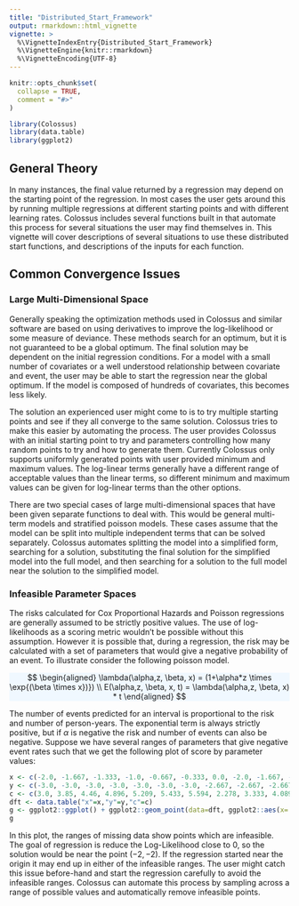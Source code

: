 ```yaml
---
title: "Distributed_Start_Framework"
output: rmarkdown::html_vignette
vignette: >
  %\VignetteIndexEntry{Distributed_Start_Framework}
  %\VignetteEngine{knitr::rmarkdown}
  %\VignetteEncoding{UTF-8}
---
```


```r
knitr::opts_chunk$set(
  collapse = TRUE,
  comment = "#>"
)
```

```r
library(Colossus)
library(data.table)
library(ggplot2)

```
## General Theory

In many instances, the final value returned by a regression may depend on the starting point of the regression. In most cases the user gets around this by running multiple regressions at different starting points and with different learning rates. Colossus includes several functions built in that automate this process for several situations the user may find themselves in. This vignette will cover descriptions of several situations to use these distributed start functions, and descriptions of the inputs for each function.

## Common Convergence Issues
### Large Multi-Dimensional Space

Generally speaking the optimization methods used in Colossus and similar software are based on using derivatives to improve the log-likelihood or some measure of deviance. These methods search for an optimum, but it is not guaranteed to be a global optimum. The final solution may be dependent on the initial regression conditions. For a model with a small number of covariates or a well understood relationship between covariate and event, the user may be able to start the regression near the global optimum. If the model is composed of hundreds of covariates, this becomes less likely.

The solution an experienced user might come to is to try multiple starting points and see if they all converge to the same solution. Colossus tries to make this easier by automating the process. The user provides Colossus with an initial starting point to try and parameters controlling how many random points to try and how to generate them. Currently Colossus only supports uniformly generated points with user provided minimum and maximum values. The log-linear terms generally have a different range of acceptable values than the linear terms, so different minimum and maximum values can be given for log-linear terms than the other options.

There are two special cases of large multi-dimensional spaces that have been given separate functions to deal with. This would be general multi-term models and stratified poisson models. These cases assume that the model can be split into multiple independent terms that can be solved separately. Colossus automates splitting the model into a simplified form, searching for a solution, substituting the final solution for the simplified model into the full model, and then searching for a solution to the full model near the solution to the simplified model.

### Infeasible Parameter Spaces

The risks calculated for Cox Proportional Hazards and Poisson regressions are generally assumed to be strictly positive values. The use of log-likelihoods as a scoring metric wouldn't be possible without this assumption. However it is possible that, during a regression, the risk may be calculated with a set of parameters that would give a negative probability of an event. To illustrate consider the following poisson model.

<p class="text-center" style="background-color: aliceblue">
$$
\begin{aligned}
    \lambda(\alpha,z, \beta, x) = (1+\alpha*z \times \exp{(\beta \times x})}) \\
    E(\alpha,z, \beta, x, t) =  \lambda(\alpha,z, \beta, x) * t
\end{aligned}
$$
</p>

The number of events predicted for an interval is proportional to the risk and number of person-years. The exponential term is always strictly positive, but if $\alpha$ is negative the risk and number of events can also be negative. Suppose we have several ranges of parameters that give negative event rates such that we get the following plot of score by parameter values:

```r
x <- c(-2.0, -1.667, -1.333, -1.0, -0.667, -0.333, 0.0, -2.0, -1.667, -1.333, -1.0, -0.667, -0.333, 0.0, -2.0, -1.667, -1.333, -1.0, -0.667, -0.333, 0.0, -2.0, -1.667, -1.333, -1.0, -0.667, -0.333, 0.0, -2.333, -2.0, -1.667, -1.333, -0.667, -0.333, 0.0, -3.0, -2.667, -2.333, -2.0, -1.667, -0.333, 0.0, -3.0, -2.667, -2.333, -2.0, 0.0, -3.0, -2.667, -2.333, -2.0, -1.667, -0.333, 0.0, -3.0, -2.667, -2.333, -2.0, -1.667, -1.333, -0.667, -0.333, 0.0, -3.0, -2.667, -2.333, -2.0, -1.667, -1.333, -1.0, -0.667, -0.333, 0.0)
y <- c(-3.0, -3.0, -3.0, -3.0, -3.0, -3.0, -3.0, -2.667, -2.667, -2.667, -2.667, -2.667, -2.667, -2.667, -2.333, -2.333, -2.333, -2.333, -2.333, -2.333, -2.333, -2.0, -2.0, -2.0, -2.0, -2.0, -2.0, -2.0, -1.667, -1.667, -1.667, -1.667, -1.667, -1.667, -1.667, -1.333, -1.333, -1.333, -1.333, -1.333, -1.333, -1.333, -1.0, -1.0, -1.0, -1.0, -1.0, -0.667, -0.667, -0.667, -0.667, -0.667, -0.667, -0.667, -0.333, -0.333, -0.333, -0.333, -0.333, -0.333, -0.333, -0.333, -0.333, 0.0, 0.0, 0.0, 0.0, 0.0, 0.0, 0.0, 0.0, 0.0, 0.0)
c <- c(3.0, 3.85, 4.46, 4.896, 5.209, 5.433, 5.594, 2.278, 3.333, 4.089, 4.631, 5.019, 5.297, 5.496, 1.455, 2.744, 3.667, 4.328, 4.802, 5.142, 5.385, 0.563, 2.105, 3.209, 4.0, 4.567, 4.973, 5.264, 3.674, 2.754, 1.47, 2.754, 4.333, 4.806, 5.144, 5.315, 5.045, 4.667, 4.139, 3.403, 4.667, 5.045, 5.632, 5.487, 5.283, 5.0, 5.0, 5.824, 5.755, 5.658, 5.522, 5.333, 4.702, 5.07, 5.937, 5.912, 5.877, 5.829, 5.761, 5.667, 5.351, 5.094, 5.351, 6.0, 6.0, 6.0, 6.0, 6.0, 6.0, 6.0, 6.0, 6.0, 6.0)
dft <- data.table("x"=x,"y"=y,"c"=c)
g <- ggplot2::ggplot() + ggplot2::geom_point(data=dft, ggplot2::aes(x=.data$x, y=.data$y, color=.data$c)) + ggplot2::scale_fill_continuous(type="viridis", guide = ggplot2::guide_colourbar(title="-2*Log-Likelihood")) + ggplot2::xlab("Linear Parameter") + ggplot2::ylab("Log-Linear Parameter")
g
```

In this plot, the ranges of missing data show points which are infeasible. The goal of regression is reduce the Log-Likelihood close to 0, so the solution would be near the point $(-2,-2)$. If the regression started near the origin it may end up in either of the infeasible ranges. The user might catch this issue before-hand and start the regression carefully to avoid the infeasible ranges. Colossus can automate this process by sampling across a range of possible values and automatically remove infeasible points.


